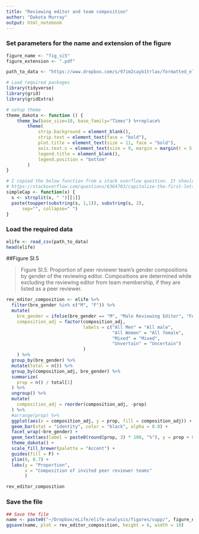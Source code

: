 ```yaml
---
title: "Reviewing editor and team composition"
author: "Dakota Murray"
output: html_notebook
---
```


### Set parameters for the name and extension of the figure
```r
figure_name <- "fig_si5"
figure_extension <- ".pdf"

path_to_data <- "https://www.dropbox.com/s/97im2cayb1trlax/formatted_elife.csv?dl=1"
```

```r
# Load required packages
library(tidyverse)
library(grid)
library(gridExtra)

# setup theme
theme_dakota <- function () { 
    theme_bw(base_size=10, base_family="Times") %+replace% 
        theme(
            strip.background = element_blank(),
            strip.text = element_text(face = "bold"),
            plot.title = element_text(size = 11, face = "bold"),
            axis.text.x = element_text(size = 9, margin = margin(t = 5, b = 5)),
            legend.title = element_blank(),
            legend.position = "bottom"
        )
}

# I copied the below function from a stack overflow question. It should capitalize the first letter of each work in a string
# https://stackoverflow.com/questions/6364783/capitalize-the-first-letter-of-both-words-in-a-two-word-string
simpleCap <- function(x) {
  s <- strsplit(x, " ")[[1]]
  paste(toupper(substring(s, 1,1)), substring(s, 2),
      sep="", collapse=" ")
}
```

### Load the required data
```r
elife <- read_csv(path_to_data)
head(elife)
```


##Figure SI.5

> Figure SI.5. Proportion of peer reviewer team’s gender compositions by gender of the reviewing editor. Compositions are determined while excluding the reviewing editor from team membership, if they are listed as a peer reviewer. 

```r
rev_editor_composition <- elife %>%
  filter(bre_gender %in% c("M", "F")) %>%
  mutate(
    bre_gender = ifelse(bre_gender == "M", "Male Reviewing Editor", "Female Reviewing Editor"),
    composition_adj = factor(composition_adj, 
                             labels = c("All Men" = "All male",
                                        "All Women" = "All female",
                                        "Mixed" = "Mixed",
                                        "Unvertain" = "Uncertain")
                             )
    ) %>%
  group_by(bre_gender) %>%
  mutate(total = n()) %>%
  group_by(composition_adj, bre_gender) %>%
  summarize(
    prop = n() / total[1]
  ) %>%
  ungroup() %>%
  mutate(
    composition_adj = reorder(composition_adj, -prop)
  ) %>%
  #arrange(prop) %>%
  ggplot(aes(x = composition_adj, y = prop, fill = composition_adj)) +
  geom_bar(stat = "identity", color = "black", alpha = 0.8) +
  facet_wrap(~bre_gender) +
  geom_text(aes(label = paste0(round(prop, 3) * 100, "%"), y = prop + 0.025), size = 2.5) +
  theme_dakota() +
  scale_fill_brewer(palette = "Accent") +
  guides(fill = F) +
  ylim(0, 0.7) +
  labs(y = "Proportion",
       x = "Composition of invited peer reviewer teams"
       )

rev_editor_composition
```

### Save the file
```r
## Save the file
name <- paste0("~/Dropbox/eLife/elife-analysis/figures/supp/", figure_name, figure_extension)
ggsave(name, plot = rev_editor_composition, height = 6, width = 10)
```
